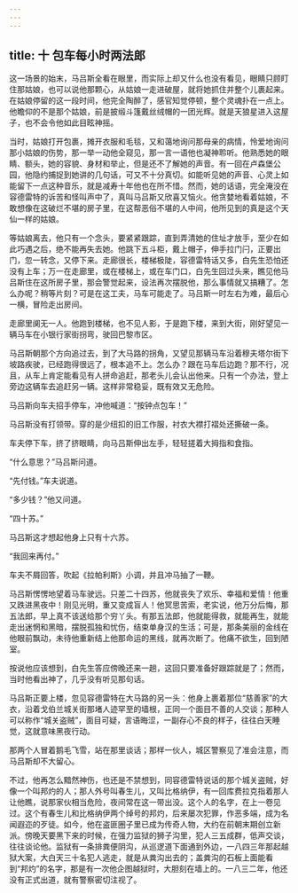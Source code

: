 ```yaml
---
---
---
```

title: 十 包车每小时两法郎
---





这一场景的始末，马吕斯全看在眼里，而实际上却又什么也没有看见，眼睛只顾盯住那姑娘，也可以说他那颗心，从姑娘一走进破屋，就将她抓住并整个儿裹起来。在姑娘停留的这一段时间，他完全陶醉了，感官知觉停顿，整个灵魂扑在一点上。他瞻仰的不是那个姑娘，前是披缎斗篷戴丝绒帽的一团光辉。就是天狼星进入这屋子，也不会令他如此目眩神摇。

当时，姑娘打开包裹，摊开衣服和毛毯，又和蔼地询问那母亲的病情，怜爱地询问那小姑娘的伤势，那一举一动他全窥见，那一言一语他也凝神聆听。他熟悉她的眼睛、额头，她的容貌、身材和举止，但是还不了解她的声音。有一回在卢森堡公园，他隐约捕捉到她讲的几句话，可又不十分真切。如能听见她的声音、心灵上如能留下一点这种音乐，就是减寿十年他也在所不惜。然而，她的话语，完全淹没在容德雷特的诉苦和怪叫声中了，真叫马吕斯又欣喜又恼火。他贪婪地看着姑娘，不敢想像在这破烂不堪的房子里，在这帮恶俗不堪的人中间，他所见到的真是这个天仙一样的姑娘。

等姑娘离去，他只有一个念头，要紧紧跟踪，直到弄清她的住址才放手，至少在如此巧遇之后，绝不能再失去她。他跳下五斗柜，戴上帽子，伸手拉门闩，正要出门，忽一转念，又停下来。走廊很长，楼梯极陡，容德雷特话又多，白先生恐怕还没有上车；万一在走廊里，或在楼梯上，或在车门口，白先生回过头来，瞧见他马吕斯住在这所房子里，那会警觉起来，设法再次摆脱他，那么事情就又搞糟了。怎么办呢？稍等片刻？可是在这工夫，马车可能走了。马吕斯一时左右为难，最后心一横，冒险走出房间。

走廊里阒无一人。他跑到楼梯，也不见人影，于是跑下楼，来到大街，刚好望见一辆马车在小银行家街拐弯，驶回巴黎市区。

马吕斯朝那个方向追过去，到了大马路的拐角，又望见那辆马车沿着穆夫塔尔街下坡路疾驶，已经跑得很远了，根本追不上。怎么办？跟在马车后边跑？那不行，况且，从车上肯定能看见有人拼命追赶，那老头儿会认出他来。只有一个办法，登上旁边这辆车去追赶另一辆。这样非常稳妥，既有效又无危险。

马吕斯向车夫招手停车，冲他喊道：“按钟点包车！”

马吕斯没有打领带。穿的是少纽扣的旧工作服，衬衣大襟打褶处还撕破一条。

车夫停下车，挤了挤眼睛，向马吕斯伸出左手，轻轻搓着大拇指和食指。

“什么意思？”马吕斯问道。

“先付钱。”车夫说道。

“多少钱？”他又问道。

“四十苏。”

马吕斯这才想起他身上只有十六苏。

“我回来再付。”

车夫不屑回答，吹起《拉帕利斯》小调，并且冲马抽了一鞭。

马吕斯愣愣地望着马车驶远。只差二十四苏，他就丧失了欢乐、幸福和爱情！他重又跌进黑夜中！刚见光明，重又变成盲人！他冥思苦索，老实说，他万分后悔，那五法郎，早上真不该送给那个穷丫头。有那五法郎，他就能得救，就能再生，就能走出迷惘和黑暗，摆脱孤独和忧伤，结束单身汉的生活；可是，那条美丽的金线在他眼前飘动，未待他重新结上他那命运的黑线，就再次断了。他痛不欲生，回到陋室。

按说他应该想到，白先生答应傍晚还来一趟，这回只要准备好跟踪就是了；然而，当时他看出神了，几乎没有听见那句话。

马吕斯正要上楼，忽见容德雷特在大马路的另一头：他身上裹着那位“慈善家”的大衣，沿着戈伯兰城关街那堵人迹罕至的墙根，正同一个面目不善的人交谈；那种人可以称作“城关盗贼”，面目可疑，言语晦涩，一副存心不良的样子，往往白天睡觉，这就意味黑夜行动。

那两个人冒着鹅毛飞雪，站在那里谈话；那样一伙人，城区警察见了准会注意，而马吕斯却不大留心。

不过，他再怎么黯然神伤，也还是不禁想到，同容德雷特说话的那个城关盗贼，好像一个叫邦灼的人；那人外号叫春生儿，又叫比格纳伊，有一回库费拉克指着那人让他瞧，说那家伙相当危险，夜间常在这一带出没。这个人的名字，在上一卷见过。这个有春生儿和比格纳伊两个绰号的邦灼，后来屡次犯罪，作恶多端，成为名闻遐迩的歹徒。如今，他在盗匪圈子里已成为传奇人物，大约在前朝末期创立新派。傍晚天要黑下来的时候，在强力监狱的狮子沟里，犯人三五成群，低声交谈，往往谈论他。监狱有一条排粪便阴沟，从巡逻道下面通到外边，一八四三年那起越狱大案，大白天三十名犯人逃走，就是从粪沟出去的；盖粪沟的石板上面能看到“邦灼”的名字，那是有一次他企图越狱时，大胆刻在墙上的。一八三二年，他还没有正式出道，就有警察密切注视了。